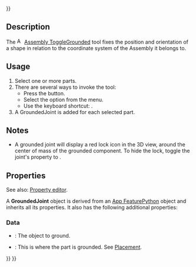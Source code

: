 <languages/>
{{UnfinishedDocu{{#translation:}}}}
<translate>

<!--T:1-->
{{Docnav
|[[Assembly_CreateBom|CreateBom]]
|[[Assembly_CreateJointFixed|CreateJointFixed]]
|[[Assembly_Workbench|Assembly]]
|IconL=Assembly_CreateBom.svg
|IconR=Assembly_CreateJointFixed.svg
|IconC=Workbench_Assembly.svg
}}

<!--T:2-->
{{GuiCommand
|Name=Assembly ToggleGrounded
|MenuLocation=Assembly → Toggle Grounded
|Workbenches=[[Assembly_Workbench|Assembly]]
|Shortcut={{KEY|G}}
|Version=1.0
|SeeAlso=
}}

==Description== <!--T:3-->

<!--T:4-->
The [[Image:Assembly_ToggleGrounded.svg|16px]] [[Assembly_ToggleGrounded|Assembly ToggleGrounded]] tool fixes the position and orientation of a shape in relation to the coordinate system of the Assembly it belongs to.

==Usage== <!--T:5-->

<!--T:6-->
# Select one or more parts.
# There are several ways to invoke the tool:
#* Press the {{Button|[[Image:Assembly_ToggleGrounded.svg|16px]] [[Assembly_ToggleGrounded|Toggle Grounded]]}} button.
#* Select the {{MenuCommand|Assembly → [[Image:Assembly_ToggleGrounded.svg|16px]] Toggle Grounded}} option from the menu.
#* Use the keyboard shortcut: {{KEY|G}}.
# A GroundedJoint is added for each selected part.

==Notes== <!--T:14-->

<!--T:15-->
* A grounded joint will display a red lock icon in the 3D view, around the center of mass of the grounded component. To hide the lock, toggle the joint's {{PropertyView|Visibility}} property to {{False}}.

==Properties== <!--T:7-->

<!--T:8-->
See also: [[Property_editor|Property editor]].

<!--T:9-->
A '''GroundedJoint''' object is derived from an [[App_FeaturePython|App FeaturePython]] object and inherits all its properties. It also has the following additional properties:

===Data=== <!--T:10-->

<!--T:11-->
{{TitleProperty|Ground}}

<!--T:12-->
* {{PropertyData|Object To Ground|Link}}: The object to ground.
* {{PropertyData|Placement|Placement}}: This is where the part is grounded. See [[Placement|Placement]].


<!--T:13-->
{{Docnav
|[[Assembly_CreateBom|CreateBom]]
|[[Assembly_CreateJointFixed|CreateJointFixed]]
|[[Assembly_Workbench|Assembly]]
|IconL=Assembly_CreateBom.svg
|IconR=Assembly_CreateJointFixed.svg
|IconC=Workbench_Assembly.svg
}}

</translate>
{{Assembly_Tools_navi{{#translation:}}}}
{{Userdocnavi{{#translation:}}}}